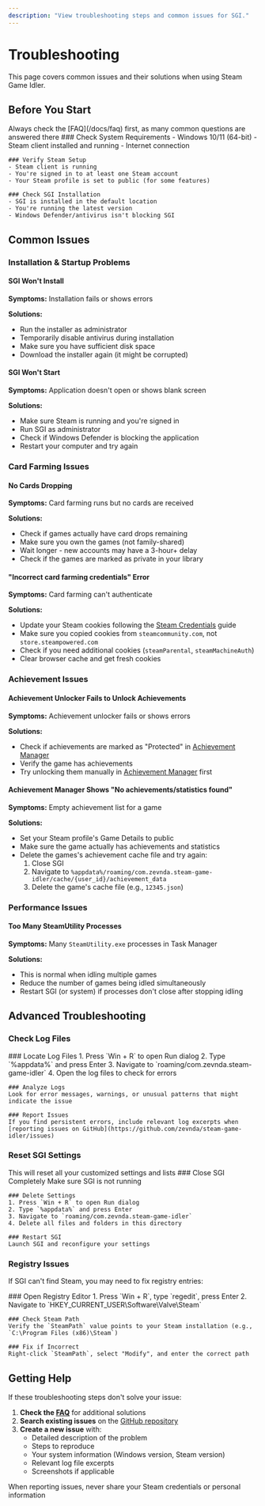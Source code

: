 ```yaml
---
description: "View troubleshooting steps and common issues for SGI."
---
```




# Troubleshooting

This page covers common issues and their solutions when using Steam Game Idler.

## Before You Start

<Callout type="info">
    Always check the [FAQ](/docs/faq) first, as many common questions are answered there
</Callout>

<Steps>
    ### Check System Requirements
    - Windows 10/11 (64-bit)
    - Steam client installed and running
    - Internet connection

    ### Verify Steam Setup
    - Steam client is running
    - You're signed in to at least one Steam account
    - Your Steam profile is set to public (for some features)

    ### Check SGI Installation
    - SGI is installed in the default location
    - You're running the latest version
    - Windows Defender/antivirus isn't blocking SGI
</Steps>

## Common Issues

### Installation & Startup Problems

#### SGI Won't Install
**Symptoms:** Installation fails or shows errors

**Solutions:**
- Run the installer as administrator
- Temporarily disable antivirus during installation
- Make sure you have sufficient disk space
- Download the installer again (it might be corrupted)

#### SGI Won't Start
**Symptoms:** Application doesn't open or shows blank screen

**Solutions:**
- Make sure Steam is running and you're signed in
- Run SGI as administrator
- Check if Windows Defender is blocking the application
- Restart your computer and try again

### Card Farming Issues

#### No Cards Dropping
**Symptoms:** Card farming runs but no cards are received

**Solutions:**
- Check if games actually have card drops remaining
- Make sure you own the games (not family-shared)
- Wait longer - new accounts may have a 3-hour+ delay
- Check if the games are marked as private in your library

#### "Incorrect card farming credentials" Error
**Symptoms:** Card farming can't authenticate

**Solutions:**
- Update your Steam cookies following the [Steam Credentials](/docs/steam-credentials) guide
- Make sure you copied cookies from `steamcommunity.com`, not `store.steampowered.com`
- Check if you need additional cookies (`steamParental`, `steamMachineAuth`)
- Clear browser cache and get fresh cookies

### Achievement Issues

#### Achievement Unlocker Fails to Unlock Achievements
**Symptoms:** Achievement unlocker fails or shows errors

**Solutions:**
- Check if achievements are marked as "Protected" in [Achievement Manager](/docs/features/achievement-manager)
- Verify the game has achievements
- Try unlocking them manually in [Achievement Manager](/docs/features/achievement-manager) first

#### Achievement Manager Shows "No achievements/statistics found"
**Symptoms:** Empty achievement list for a game

**Solutions:**
- Set your Steam profile's Game Details to public
- Make sure the game actually has achievements and statistics
- Delete the games's achievement cache file and try again:
    1. Close SGI
    2. Navigate to `%appdata%/roaming/com.zevnda.steam-game-idler/cache/{user_id}/achievement_data`
    3. Delete the game's cache file (e.g., `12345.json`)

### Performance Issues

#### Too Many SteamUtility Processes
**Symptoms:** Many `SteamUtility.exe` processes in Task Manager

**Solutions:**
- This is normal when idling multiple games
- Reduce the number of games being idled simultaneously
- Restart SGI (or system) if processes don't close after stopping idling

## Advanced Troubleshooting

### Check Log Files

<Steps>
    ### Locate Log Files
    1. Press `Win + R` to open Run dialog
    2. Type `%appdata%` and press Enter
    3. Navigate to `roaming/com.zevnda.steam-game-idler`
    4. Open the log files to check for errors

    ### Analyze Logs
    Look for error messages, warnings, or unusual patterns that might indicate the issue

    ### Report Issues
    If you find persistent errors, include relevant log excerpts when [reporting issues on GitHub](https://github.com/zevnda/steam-game-idler/issues)
</Steps>

### Reset SGI Settings

<Callout type="error">
    This will reset all your customized settings and lists
</Callout>

<Steps>
    ### Close SGI Completely
    Make sure SGI is not running

    ### Delete Settings
    1. Press `Win + R` to open Run dialog
    2. Type `%appdata%` and press Enter
    3. Navigate to `roaming/com.zevnda.steam-game-idler`
    4. Delete all files and folders in this directory

    ### Restart SGI
    Launch SGI and reconfigure your settings
</Steps>

### Registry Issues

If SGI can't find Steam, you may need to fix registry entries:

<Steps>
    ### Open Registry Editor
    1. Press `Win + R`, type `regedit`, press Enter
    2. Navigate to `HKEY_CURRENT_USER\Software\Valve\Steam`

    ### Check Steam Path
    Verify the `SteamPath` value points to your Steam installation (e.g., `C:\Program Files (x86)\Steam`)

    ### Fix if Incorrect
    Right-click `SteamPath`, select "Modify", and enter the correct path
</Steps>

## Getting Help

If these troubleshooting steps don't solve your issue:

1. **Check the [FAQ](/docs/faq)** for additional solutions
2. **Search existing issues** on the [GitHub repository](https://github.com/zevnda/steam-game-idler/issues)
3. **Create a new issue** with:
   - Detailed description of the problem
   - Steps to reproduce
   - Your system information (Windows version, Steam version)
   - Relevant log file excerpts
   - Screenshots if applicable

<Callout type="info">
    When reporting issues, never share your Steam credentials or personal information
</Callout>
